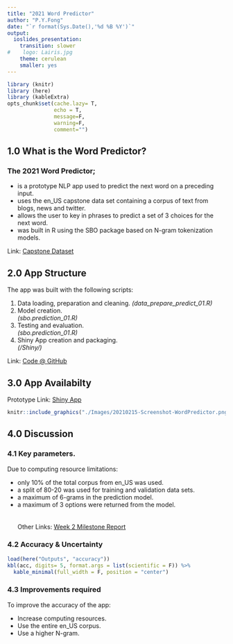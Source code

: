 ```yaml
---
title: "2021 Word Predictor"
author: "P.Y.Fong"
date: "`r format(Sys.Date(),'%d %B %Y')`"
output:
  ioslides_presentation:
    transition: slower
#    logo: Lairis.jpg
    theme: cerulean
    smaller: yes
---
```


```r
library (knitr)
library (here)
library (kableExtra)
opts_chunk$set(cache.lazy= T,
               echo = T,
               message=F,
               warning=F,
               comment="")
```

##  1.0 What is the Word Predictor?
###   The 2021 Word Predictor;  

  - is a prototype NLP app used to predict the next word on a preceding input.
  - uses the en_US capstone data set containing a corpus of text from blogs, news and twitter.
  - allows the user to key in phrases to predict a set of 3 choices for the next word.
  - was built in R using the SBO package based on N-gram tokenization models.
  
Link: [Capstone Dataset](https://d396qusza40orc.cloudfront.net/dsscapstone/dataset/Coursera-SwiftKey.zip)

##  2.0 App Structure
The app was built with the following scripts:

1.  Data loading, preparation and cleaning.
    *(data_prepare_predict_01.R)*
2.  Model creation.  
    *(sbo.prediction_01.R)*
3.  Testing and evaluation.  
    *(sbo.prediction_01.R)*
4.  Shiny App creation and packaging.  
    *(/Shiny/)*

Link: [Code @ GitHub](http://github.com/pyfong1579/Coursera-Data-Science-Specialization_Course-10_Data-Science-Capstone)

##  3.0 App Availabilty
Prototype Link: [Shiny App](http://pyfong.shinyapps.io/WordPredict/)

```r
knitr::include_graphics("./Images/20210215-Screenshot-WordPredictor.png")
```

##  4.0 Discussion
<div class="columns-2">
### 4.1 Key parameters.
Due to computing resource limitations:

* only 10% of the total corpus from en_US was used.
* a split of 80-20 was used for training and validation data sets.
* a maximum of 6-grams in the prediction model.
* a maximum of 3 options were returned from the model.\
\
\
Other Links: [Week 2 Milestone Report](http://rpubs.com/pyfong/720438)

### 4.2 Accuracy & Uncertainty
```r
load(here("Outputs", "accuracy"))
kbl(acc, digits= 5, format.args = list(scientific = F)) %>%
  kable_minimal(full_width = F, position = "center")
```
### 4.3 Improvements required
To improve the accuracy of the app:

* Increase computing resources.
* Use the entire en_US corpus.
* Use a higher N-gram.   
</div>